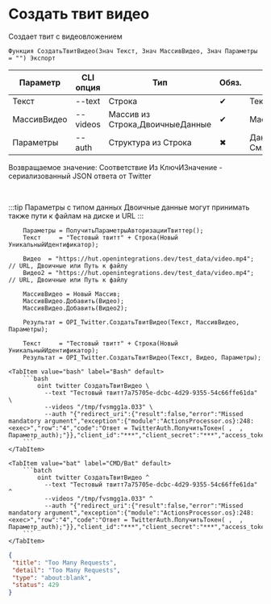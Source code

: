 ﻿---
sidebar_position: 5
description: Создать твит видео и другие функции для работы с Twitter в Открытом пакете интеграций - бесплатной open-source библиотеке интеграций для 1С:Предприятие 8, OneScript и CLI
keywords: [1C, 1С, 1С:Предприятие, 1С:Предприятие 8.3, API, Интеграция, Сервисы, Обмен, OneScript, CLI, Twitter]
---


# Создать твит видео
 Создает твит с видеовложением



`Функция СоздатьТвитВидео(Знач Текст, Знач МассивВидео, Знач Параметры = "") Экспорт`

  | Параметр | CLI опция | Тип | Обяз. | Назначение |
  |-|-|-|-|-|
  | Текст | --text | Строка | &#x2714; | Текст твита |
  | МассивВидео | --videos | Массив из Строка,ДвоичныеДанные | &#x2714; | Массив файлов видео |
  | Параметры | --auth | Структура из Строка | &#x2716; | Данные авторизации. См.ПолучитьСтандартныеПараметры |

  
  Возвращаемое значение:   Соответствие Из КлючИЗначение - сериализованный JSON ответа от Twitter

<br/>

:::tip
Параметры с типом данных Двоичные данные могут принимать также пути к файлам на диске и URL
:::
<br/>



```bsl title="Пример использования для 1С:Предприятие/OneScript"
    Параметры = ПолучитьПараметрыАвторизацииТвиттер();
    Текст     = "Тестовый твитт" + Строка(Новый УникальныйИдентификатор);

    Видео  = "https://hut.openintegrations.dev/test_data/video.mp4"; // URL, Двоичные или Путь к файлу
    Видео2 = "https://hut.openintegrations.dev/test_data/video.mp4"; // URL, Двоичные или Путь к файлу

    МассивВидео = Новый Массив;
    МассивВидео.Добавить(Видео);
    МассивВидео.Добавить(Видео2);

    Результат = OPI_Twitter.СоздатьТвитВидео(Текст, МассивВидео, Параметры);

    Текст     = "Тестовый твитт" + Строка(Новый УникальныйИдентификатор);
    Результат = OPI_Twitter.СоздатьТвитВидео(Текст, Видео, Параметры);
```
    

 <Tabs>
  
    <TabItem value="bash" label="Bash" default>
        ```bash
            oint twitter СоздатьТвитВидео \
              --text "Тестовый твитт7a75705e-dcbc-4d29-9355-54c66ffe61da" \
              --videos "/tmp/fvsmgg1a.033" \
              --auth "{"redirect_uri":{"result":false,"error":"Missed mandatory argument","exception":{"module":"ActionsProcessor.os}:248:<exec>","row":"4","code":"Ответ = TwitterAuth.ПолучитьТокен( ,  , Параметр_auth);"}},"client_id":"***","client_secret":"***","access_token":"***","refresh_token":"***","oauth_token":"***","oauth_token_secret":"***","oauth_consumer_key":"***","oauth_consumer_secret":"***"}"
        ```
    </TabItem>
  
    <TabItem value="bat" label="CMD/Bat" default>
        ```batch
            oint twitter СоздатьТвитВидео ^
              --text "Тестовый твитт7a75705e-dcbc-4d29-9355-54c66ffe61da" ^
              --videos "/tmp/fvsmgg1a.033" ^
              --auth "{"redirect_uri":{"result":false,"error":"Missed mandatory argument","exception":{"module":"ActionsProcessor.os}:248:<exec>","row":"4","code":"Ответ = TwitterAuth.ПолучитьТокен( ,  , Параметр_auth);"}},"client_id":"***","client_secret":"***","access_token":"***","refresh_token":"***","oauth_token":"***","oauth_token_secret":"***","oauth_consumer_key":"***","oauth_consumer_secret":"***"}"
        ```
    </TabItem>
</Tabs>


```json title="Результат"
{
 "title": "Too Many Requests",
 "detail": "Too Many Requests",
 "type": "about:blank",
 "status": 429
}
```
